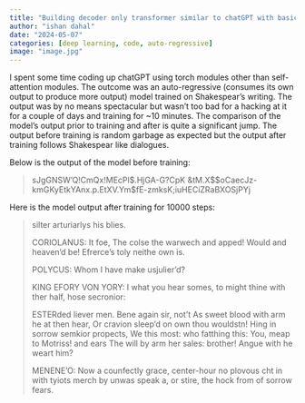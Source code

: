 ```yaml
---
title: "Building decoder only transformer similar to chatGPT with basic torch"
author: "ishan dahal"
date: "2024-05-07"
categories: [deep learning, code, auto-regressive]
image: "image.jpg"
---
```

I spent some time coding up chatGPT using torch modules other than self-attention modules. The outcome was an auto-regressive (consumes its own output to produce more output) model trained on Shakespear's writing. The output was by no means spectacular but wasn't too bad for a hacking at it for a couple of days and training for ~10 minutes. The comparison of the model's output prior to training and after is quite a significant jump. The output before training is random garbage as expected but the output after training follows Shakespear like dialogues.


Below is the output of the model before training:

>sJgGNSW'Q!CmQx!MEcPl\$.HjGA-G?CpK &tM.X\$\$oCaecJz-kmGKyEtkYAnx.p.EtXV.Ym$fE-zmksK;iuHECiZRaBXOSjPYj  

Here is the model output after training for 10000 steps:

>
>silter arturiarlys his blies.
>
>CORIOLANUS:
>It foe,
>The colse the warwech and apped!
>Would and heaven'd be! Efrerce's toly neithe own is.
>
>POLYCUS:
>Whom I have make usjulier'd?
>
>KING EFORY VON YORY:
>I what you hear somes, to might thine with ther half, hose secronior:
>
>ESTERded liever men.
>Bene again sir, not't
>As sweet blood with arm he at then hear,
>Or cravion sleep'd on own thou wouldstn!
>Hing in sorrow semkior propects,
>We this most: who fatthing this:
>You, meap to Motriss! and ears
>The will by arm her sales: brother! Angue with he weart him?
>
>MENENE'O:
>Now a counfectly grace, center-hour no plovous
>cht in with tyiots merch by unwas speak a,
>or stire, the hock from of sorrow fears.










